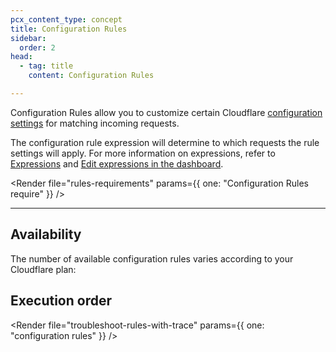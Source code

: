 ```yaml
---
pcx_content_type: concept
title: Configuration Rules
sidebar:
  order: 2
head:
  - tag: title
    content: Configuration Rules

---
```



Configuration Rules allow you to customize certain Cloudflare [configuration settings](/rules/configuration-rules/settings/) for matching incoming requests.

The configuration rule expression will determine to which requests the rule settings will apply. For more information on expressions, refer to [Expressions](/ruleset-engine/rules-language/expressions/) and [Edit expressions in the dashboard](/ruleset-engine/rules-language/expressions/edit-expressions/).

<Render file="rules-requirements" params={{ one: "Configuration Rules require" }} />

***

## Availability

The number of available configuration rules varies according to your Cloudflare plan:

<FeatureTable id="rules.config_rules" />

## Execution order

<Render file="product-execution-order" />

<Render file="troubleshoot-rules-with-trace" params={{ one: "configuration rules" }} />
